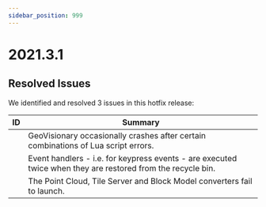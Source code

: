 ```yaml
---
sidebar_position: 999
---
```


# 2021.3.1

## Resolved Issues

We identified and resolved 3 issues in this hotfix release:

| ID | Summary |
|---|---|
| | GeoVisionary occasionally crashes after certain combinations of Lua script errors. |
| | Event handlers - i.e. for keypress events - are executed twice when they are restored from the recycle bin. |
| | The Point Cloud, Tile Server and Block Model converters fail to launch. |
